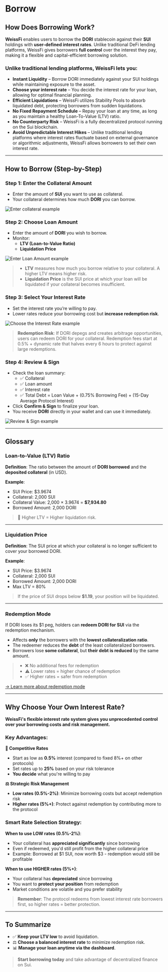 # Borrow

## How Does Borrowing Work?

**WeissFi** enables users to borrow the **DORI** stablecoin against their **SUI** holdings with **user-defined interest rates**. Unlike traditional DeFi lending platforms, WeissFi gives borrowers **full control** over the interest they pay, making it a flexible and capital-efficient borrowing solution.

### Unlike traditional lending platforms, WeissFi lets you:

- **Instant Liquidity** – Borrow DORI immediately against your SUI holdings while maintaining exposure to the asset.
- **Choose your interest rate** – You decide the interest rate for your loan, allowing for optimal financial planning.
- **Efficient Liquidations** – WeissFi utilizes Stability Pools to absorb liquidated debt, protecting borrowers from sudden liquidations.
- **No Fixed Repayment Schedule** – Repay your loan at any time, as long as you maintain a healthy Loan-To-Value (LTV) ratio.
- **No Counterparty Risk** – WeissFi is a fully decentralized protocol running on the Sui blockchain.
- **Avoid Unpredictable Interest Hikes** – Unlike traditional lending platforms where interest rates fluctuate based on external governance or algorithmic adjustments, WeissFi allows borrowers to set their own interest rate.

---

## How to Borrow (Step-by-Step)

### Step 1: Enter the Collateral Amount

- Enter the amount of **SUI** you want to use as collateral.
- Your collateral determines how much **DORI** you can borrow.

<img src="/img/step1.png" alt="Enter collateral example" width="full" rounded="20px" />

### Step 2: Choose Loan Amount

- Enter the amount of **DORI** you wish to borrow.
- Monitor:
  - **LTV (Loan-to-Value Ratio)**
  - **Liquidation Price**

<img src="/img/step2.png" alt="Enter Loan Amount example" width="full" rounded="20px" />

> - **LTV** measures how much you borrow relative to your collateral. A higher LTV means higher risk.  
> - **Liquidation Price** is the SUI price at which your loan will be liquidated if your collateral becomes insufficient.

### Step 3: Select Your Interest Rate

- Set the interest rate you’re willing to pay.
- Lower rates reduce your borrowing cost but **increase redemption risk**.

<img src="/img/step3.png" alt="Choose the Interest Rate example" width="full" rounded="20px" />

> **Redemption Risk**: If DORI depegs and creates arbitrage opportunities, users can redeem DORI for your collateral. Redemption fees start at 0.5% + dynamic rate that halves every 6 hours to protect against large redemptions.

### Step 4: Review & Sign

- Check the loan summary:
  - ✅ Collateral
  - ✅ Loan amount
  - ✅ Interest rate
  - ✅ Total Debt = Loan Value + (0.75% Borrowing Fee) + (15-Day Average Protocol Interest)
- Click **Confirm & Sign** to finalize your loan.
- You receive **DORI** directly in your wallet and can use it immediately.

<img src="/img/step4.png" alt="Review & Sign example" width="full" rounded="20px" />

---

## Glossary

### Loan-to-Value (LTV) Ratio

**Definition**: The ratio between the amount of **DORI borrowed** and the **deposited collateral** (in USD).

**Example**:

- SUI Price: $3.9674  
- Collateral: 2,000 SUI  
- Collateral Value: 2,000 × 3.9674 = **$7,934.80**  
- Borrowed Amount: 2,000 DORI


> 🔺 Higher LTV = Higher liquidation risk.

---

### Liquidation Price

**Definition**: The SUI price at which your collateral is no longer sufficient to cover your borrowed DORI.


**Example**:

- SUI Price: $3.9674  
- Collateral: 2,000 SUI  
- Borrowed Amount: 2,000 DORI  
- Max LTV = 80%


> If the price of SUI drops below **$1.19**, your position will be liquidated.

---

### Redemption Mode 

If DORI loses its $1 peg, holders can **redeem DORI for SUI** via the redemption mechanism.

- Affects **only** the borrowers with the **lowest collateralization ratio**.
- The redeemer reduces the **debt** of the least collateralized borrowers.
- Borrowers lose **some collateral**, but **their debt is reduced** by the same amount.

> - ❌ No additional fees for redemption  
> - ⚠️ Lower rates = higher chance of redemption  
> - ✅ Higher rates = safer from redemption

[→ Learn more about redemption mode](/docs/redemption)

---

## Why Choose Your Own Interest Rate?

**WeissFi's flexible interest rate system gives you unprecedented control over your borrowing costs and risk management.**

### Key Advantages:

**🎯 Competitive Rates**
- Start as low as **0.5%** interest (compared to fixed 8%+ on other protocols)
- Set rates up to **25%** based on your risk tolerance
- **You decide** what you're willing to pay

**⚖️ Strategic Risk Management**
- **Low rates (0.5%-2%)**: Minimize borrowing costs but accept redemption risk
- **Higher rates (5%+)**: Protect against redemption by contributing more to the protocol

### Smart Rate Selection Strategy:

**When to use LOW rates (0.5%-2%)**:
- Your collateral has **appreciated significantly** since borrowing
- Even if redeemed, you'd still profit from the higher collateral price
- Example: Borrowed at $1 SUI, now worth $3 - redemption would still be profitable

**When to use HIGHER rates (5%+)**:
- Your collateral has **depreciated** since borrowing  
- You want to **protect your position** from redemption
- Market conditions are volatile and you prefer stability

> **Remember**: The protocol redeems from lowest interest rate borrowers first, so higher rates = better protection.

---

## To Summarize

- ✅ **Keep your LTV low** to avoid liquidation.  
- ⚖️ **Choose a balanced interest rate** to minimize redemption risk.  
- 📊 **Manage your loan anytime via the dashboard**.

> **Start borrowing today** and take advantage of decentralized finance on Sui.
